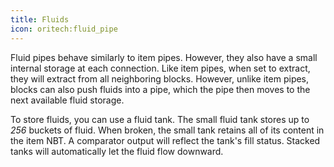 ```yaml
---
title: Fluids
icon: oritech:fluid_pipe
---
```


Fluid pipes behave similarly to item pipes. However, they also have a small internal storage at each connection. Like item pipes, when set to extract, they will extract from all neighboring blocks. However, unlike item pipes, blocks can also push fluids into a pipe, which the pipe then moves to the next available fluid storage.

To store fluids, you can use a fluid tank. The small fluid tank stores up to *256* buckets of fluid. When broken, the small tank retains all of its content in the item NBT. A comparator output will reflect the tank's fill status. Stacked tanks will automatically let the fluid flow downward.

<center>
<ModAsset location="oritech:small_tank_block" width={256} />
</center>
